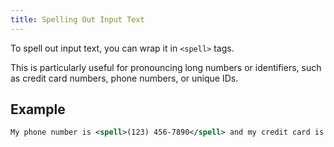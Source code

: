 ```yaml
---
title: Spelling Out Input Text
---
```


To spell out input text, you can wrap it in `<spell>` tags.

This is particularly useful for pronouncing long numbers or identifiers, such as credit card numbers, phone numbers, or unique IDs.

## Example

```xml
My phone number is <spell>(123) 456-7890</spell> and my credit card is <spell>1234-5678-9012-3456</spell>.
```
